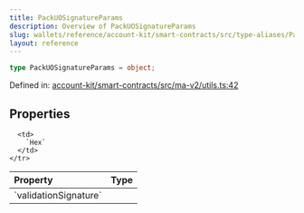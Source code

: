 ```yaml
---
title: PackUOSignatureParams
description: Overview of PackUOSignatureParams
slug: wallets/reference/account-kit/smart-contracts/src/type-aliases/PackUOSignatureParams
layout: reference
---
```


```ts
type PackUOSignatureParams = object;
```

Defined in: [account-kit/smart-contracts/src/ma-v2/utils.ts:42](https://github.com/alchemyplatform/aa-sdk/blob/5b9429f0f16dcd4ff822527b8de589e19e88faa7/account-kit/smart-contracts/src/ma-v2/utils.ts#L42)

## Properties

<table>
  <thead>
    <tr>
      <th align="left">Property</th>
      <th align="left">Type</th>
    </tr>
  </thead>

  <tbody>
    <tr>
      <td>
        <a id="validationsignature" /> `validationSignature`
      </td>

      <td>
        `Hex`
      </td>
    </tr>

  </tbody>
</table>
